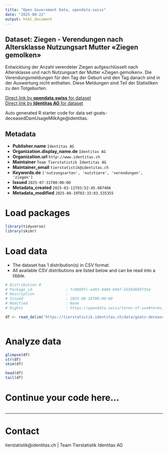 ```yaml
---
title: "Open Government Data, opendata.swiss"
date: "2025-08-22"
output: html_document
---
```


## Dataset: Ziegen - Verendungen nach Altersklasse Nutzungsart Mutter «Ziegen gemolken»

Entwicklung der Anzahl verendeter Ziegen aufgeschlüsselt nach Altersklasse und nach Nutzungsart der Mutter «Ziegen gemolken». Die Verendungsmeldungen für den Tag der Geburt und den Tag danach sind in der Auswertung nicht enthalten. Diese Meldungen sind Teil der Statistiken zu den Totgeburten.

[Direct link by **opendata.swiss** for dataset](https://opendata.swiss/de/dataset/ziegen-verendungen-nach-altersklasse-nutzungsart-mutter-ziegen-gemolken)<br>
[Direct link by **Identitas AG** for dataset](https://tierstatistik.identitas.ch/)

Auto generated R starter code for data set goats-deceasedDamUsageMilkAge@identitas.

## Metadata

- **Publisher.name** `Identitas AG`
- **Organization.display_name.de** `Identitas AG`
- **Organization.url** `http://www.identitas.ch`
- **Maintainer** `Team Tierstatistik Identitas AG`
- **Maintainer_email** `tierstatistik@identitas.ch`
- **Keywords.de** `['nutzungsarten', 'nutztiere', 'verendungen', 'ziegen']`
- **Issued** `2025-07-31T00:00:00`
- **Metadata_created** `2025-03-11T03:52:45.887486`
- **Metadata_modified** `2025-08-19T02:33:03.535355`


# Load packages

```r

library(tidyverse)
library(skimr)

```

# Load data

-   The dataset has 1 distribution(s) in CSV format.
-   All available CSV distributions are listed below and can be read into a tibble.

```r

# Distribution 0
# Package_id               : fc0889fc-e493-4d04-84bf-b556d669755e
# Description              : 
# Issued                   : 2025-08-18T00:00:00
# Modified                 : None
# Rights                   : https://opendata.swiss/terms-of-use#terms_by

df <- read_delim('https://tierstatistik.identitas.ch/data/goats-deceasedDamUsageMilkAge.csv')



```

# Analyze data

```r

glimpse(df)
str(df)
skim(df)

head(df)
tail(df)

```

# Continue your code here...

```r

```

------------------------------------------------------------------------

# Contact

tierstatistik@identitas.ch | Team Tierstatistik Identitas AG
